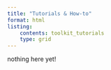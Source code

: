 ```yaml
---
title: "Tutorials & How-to"
format: html
listing: 
    contents: toolkit_tutorials
    type: grid
---
```


nothing here yet!